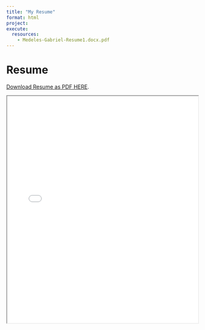 ```yaml
---
title: "My Resume"
format: html
project:
execute: 
  resources:
    - Medeles-Gabriel-Resume1.docx.pdf
---
```


# Resume

[Download Resume as PDF HERE](Medeles-Gabriel-Resume1.docx.pdf).

<iframe src="Medeles-Gabriel-Resume1.docx.pdf" width="100%" height="600px">

</iframe>
